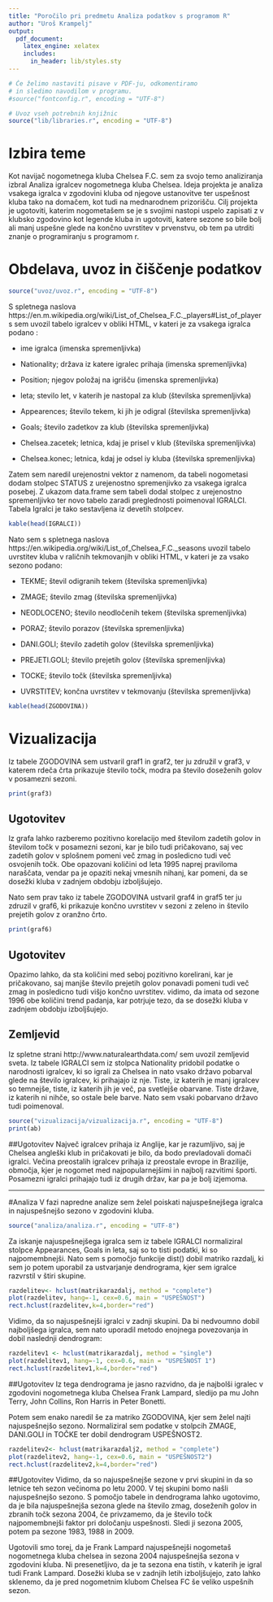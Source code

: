 ```yaml
---
title: "Poročilo pri predmetu Analiza podatkov s programom R"
author: "Uroš Krampelj"
output:
  pdf_document:
    latex_engine: xelatex
    includes:
      in_header: lib/styles.sty
---
```


```r
# Če želimo nastaviti pisave v PDF-ju, odkomentiramo
# in sledimo navodilom v programu.
#source("fontconfig.r", encoding = "UTF-8")

# Uvoz vseh potrebnih knjižnic
source("lib/libraries.r", encoding = "UTF-8")
```

# Izbira teme

Kot  navijač nogometnega kluba Chelsea F.C. sem za svojo temo analiziranja izbral Analiza igralcev nogometnega kluba Chelsea. Ideja projekta je analiza vsakega igralca v zgodovini kluba od njegove ustanovitve ter uspešnost kluba tako na domačem, kot tudi na mednarodnem prizorišču. 
Cilj projekta je ugotoviti, katerim nogometašem se je s svojimi nastopi uspelo zapisati z v klubsko zgodovino kot legende kluba in ugotoviti, katere sezone so bile bolj ali manj uspešne glede na končno uvrstitev v prvenstvu, ob tem pa utrditi znanje o programiranju s programom r. 




# Obdelava, uvoz in čiščenje podatkov

```r
source("uvoz/uvoz.r", encoding = "UTF-8")
```
S spletnega naslova https://en.m.wikipedia.org/wiki/List_of_Chelsea_F.C._players#List_of_players sem uvozil tabelo igralcev v obliki HTML, v kateri je za vsakega igralca podano :



* ime igralca (imenska spremenljivka)

* Nationality; država iz katere igralec prihaja (imenska spremenljivka)
 
* Position; njegov položaj na igrišču (imenska spremenljivka)
 
* leta; stevilo let, v katerih je nastopal za klub (številska spremenljivka)
 
* Appearences; število tekem, ki jih je odigral (številska spremenljivka)
 
* Goals; število zadetkov za klub (številska spremenljivka)

* Chelsea.zacetek; letnica, kdaj je prisel v klub (številska spremenljivka)

* Chelsea.konec; letnica, kdaj je odsel iy kluba (številska spremenljivka)

Zatem sem naredil urejenostni vektor z namenom, da tabeli nogometasi dodam stolpec STATUS z urejenostno spremenjivko za vsakega igralca posebej. Z ukazom data.frame sem tabeli  dodal stolpec z urejenostno spremenljivko ter novo tabelo zaradi preglednosti poimenoval IGRALCI. Tabela Igralci je tako sestavljena iz devetih stolpcev. 


```r
kable(head(IGRALCI))
``` 

      

Nato sem s spletnega naslova https://en.wikipedia.org/wiki/List_of_Chelsea_F.C._seasons uvozil tabelo uvrstitev kluba v raličnih tekmovanjih v obliki HTML, v kateri je za vsako sezono podano:

* TEKME; števil odigranih tekem (številska spremenljivka)

* ZMAGE; število zmag (številska spremenljivka)
      
* NEODLOCENO; število neodločenih tekem (številska spremenljivka)
      
* PORAZ; število porazov (številska spremenljivka)
      
* DANI.GOLI; število zadetih golov (številska spremenljivka)
      
* PREJETI.GOLI; število prejetih golov (številska spremenljivka)
      
* TOCKE; število točk (številska spremenljivka)

* UVRSTITEV; končna uvrstitev v tekmovanju (številska spremenljivka)
      
```r
kable(head(ZGODOVINA))
```

      

\pagebreak

# Vizualizacija

Iz tabele ZGODOVINA sem ustvaril graf1 in graf2, ter ju združil v graf3, v katerem rdeča črta prikazuje število točk, modra pa število doseženih golov v posamezni sezoni.


```r
print(graf3)
```

## Ugotovitev
Iz grafa lahko razberemo pozitivno korelacijo med številom zadetih golov in številom točk v posamezni sezoni, kar je bilo tudi pričakovano, saj vec zadetih golov v splošnem pomeni več zmag in posledicno tudi več osvojenih točk. 
Obe opazovani količini od leta 1995 naprej praviloma naraščata, vendar pa je opaziti nekaj vmesnih nihanj, kar pomeni, da se dosežki kluba v zadnjem obdobju izboljšujejo.

\pagebreak
Nato sem prav tako iz tabele ZGODOVINA ustvaril graf4 in graf5 ter ju zdruzil v graf6, ki prikazuje končno uvrstitev v sezoni z zeleno in število prejetih golov z oranžno črto.

```r
print(graf6)
```

## Ugotovitev
Opazimo lahko, da sta količini med seboj pozitivno korelirani, kar je pričakovano, saj manjše število prejetih golov ponavadi pomeni tudi več zmag in posledicno tudi višjo končno uvrstitev.
vidimo, da imata od sezone 1996 obe količini trend padanja, kar potrjuje tezo, da se dosežki kluba v zadnjem obdobju izboljšujejo.

\pagebreak


## Zemljevid
Iz spletne strani http://www.naturalearthdata.com/ sem uvozil zemljevid sveta.
Iz tabele IGRALCI sem iz stolpca Nationality pridobil podatke o narodnosti igralcev, ki so igrali za Chelsea in nato vsako državo pobarval glede na število igralcev, ki prihajajo iz nje. Tiste, iz katerih je manj igralcev so temnejše, tiste, iz katerih jih je več, pa svetlejše obarvane. Tiste države, iz katerih ni nihče, so ostale bele barve. Nato sem vsaki pobarvano državo tudi poimenoval.


```r
source("vizualizacija/vizualizacija.r", encoding = "UTF-8")
print(ab)
```

##Ugotovitev
Največ igralcev prihaja iz Anglije, kar je razumljivo, saj je Chelsea angleški klub in pričakovati je bilo, da bodo prevladovali domači igralci.
Večina preostalih igralcev prihaja iz preostale evrope in Brazilije, območja, kjer je nogomet med najpopularnejšimi in najbolj razvitimi športi. Posamezni igralci prihajajo tudi iz drugih držav, kar pa je bolj izjemoma.


***
\pagebreak


#Analiza
V fazi napredne analize sem želel poiskati najuspešnejšega igralca in najuspešnejšo sezono v zgodovini kluba.

```r
source("analiza/analiza.r", encoding = "UTF-8")
```

Za iskanje najuspešnejšega igralca sem iz tabele IGRALCI normaliziral stolpce Appearances, Goals in leta, saj so to tisti podatki, ki so najpomembnejši. Nato sem s pomočjo funkcije dist() dobil matriko razdalj, ki sem jo potem uporabil za ustvarjanje dendrograma, kjer sem igralce razvrstil v štiri skupine.

```r
razdelitev<- hclust(matrikarazdalj, method = "complete")
plot(razdelitev, hang=-1, cex=0.6, main = "USPEŠNOST")
rect.hclust(razdelitev,k=4,border="red")
```
Vidimo, da so najuspešnejši igralci v zadnji skupini.
Da bi nedvoumno dobil najboljšega igralca, sem nato uporadil metodo enojnega povezovanja in dobil naslednji dendrogram:

```r
razdelitev1 <- hclust(matrikarazdalj, method = "single")
plot(razdelitev1, hang=-1, cex=0.6, main = "USPEŠNOST 1")
rect.hclust(razdelitev1,k=4,border="red")
```

##Ugotovitev
Iz tega dendrograma je jasno razvidno, da je najbolši igralec v zgodovini nogometnega kluba Chelsea Frank Lampard, sledijo pa mu John Terry, John Collins, Ron Harris in Peter Bonetti.

Potem sem enako naredil še za matriko ZGODOVINA, kjer sem želel najti najuspešnejšo sezono.
Normaliziral sem podatke v stolpcih ZMAGE, DANI.GOLI in TOČKE ter dobil dendrogram USPEŠNOST2.

```r
razdelitev2<- hclust(matrikarazdalj2, method = "complete")
plot(razdelitev2, hang=-1, cex=0.6, main = "USPEŠNOST2")
rect.hclust(razdelitev2,k=4,border="red")
```
##Ugotovitev
Vidimo, da so najuspešnejše sezone v prvi skupini in da so letnice teh sezon večinoma po letu 2000. V tej skupini bomo našli najuspešnejšo sezono.
S pomočjo tabele in dendrograma lahko ugotovimo, da je bila najuspešnejša sezona glede na število zmag, doseženih golov in zbranih točk sezona 2004, če privzamemo, da je število točk najpomembnejši faktor pri določanju uspešnosti. Sledi ji sezona 2005, potem pa sezone 1983, 1988 in 2009.

Ugotovili smo torej, da je Frank Lampard najuspešnejši nogometaš nogometnega kluba chelsea in sezona 2004 najuspešnejša sezona v zgodovini kluba. Ni presenetljivo, da je ta sezona ena tistih, v katerih je igral tudi Frank Lampard.
Dosežki kluba se v zadnjih letih izboljšujejo, zato lahko sklenemo, da je pred nogometnim klubom Chelsea FC še veliko uspešnih sezon.





